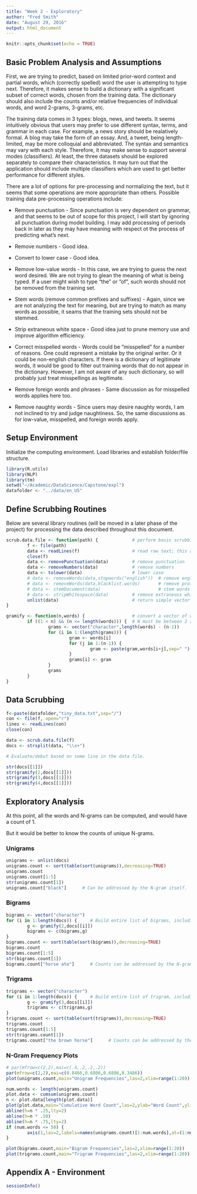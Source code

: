 ```yaml
---
title: "Week 2 - Exploratory"
author: "Fred Smith"
date: "August 29, 2016"
output: html_document
---
```


```r
knitr::opts_chunk$set(echo = TRUE)
```

## Basic Problem Analysis and Assumptions

First, we are trying to predict, based on limited prior-word context and partial words, which (correctly spelled) word the user is attempting to type next. Therefore, it makes sense to build a dictionary with a significant subset of correct words, chosen from the training data. The dictionary should also include the counts and/or relative frequencies of individual words, and word 2-grams, 3-grams, etc.

The training data comes in 3 types: blogs, news, and tweets. It seems intuitively obvious that users may prefer to use different syntax, terms, and grammar in each case. For example, a news story should be realatively formal. A blog may take the form of an essay. And, a tweet, being length-limited, may be more colloquial and abbreviated. The syntax and semantics may vary with each style. Therefore, it may make sense to support several modes (classifiers). At least, the three datasets should be explored separately to compare their characteristics. It may turn out that the application should include multiple classifiers which are used to get better performance for different styles.

There are a lot of options for pre-processing and normalizing the text, but it seems that some operations are more appropriate than others. Possible training data pre-processing operations include:

* Remove punctuation - Since punctuation is very dependent on grammar, and that seems to be out of scope for this project, I will start by ignoring all punctuation during model building. I may add processing of periods back in later as they may have meaning with respect ot the process of predicting what's next.

* Remove numbers - Good idea.

* Convert to lower case - Good idea.

* Remove low-value words - In this case, we are trying to guess the next word desired. We are not trying to glean the meaning of what is being typed. If a user might wish to type "the" or "of", such words should not be removed from the training set.

* Stem words (remove common prefixes and suffixes) - Again, since we are not analyzing the text for meaning, but are trying to match as many words as possible, it seams that the training sets should not be stemmed.

* Strip extraneous white space - Good idea just to prune memory use and improve algorithm efficiency.

* Correct misspelled words - Words could be "misspelled" for a number of reasons. One could represent a mistake by the original writer. Or it could be non-english characters. If there is a dictionary of legitimate words, it would be good to filter out training words that do not appear in the dictionary. However, I am not aware of any such dictionary, so will probably just treat misspellings as legitimate.

* Remove foreign words and phrases - Same discussion as for misspelled words applies here too.

* Remove naughty words - Since users may desire naughty words, I am not inclined to try and judge naughtiness. So, the same discussions as for low-value, misspelled, and foreign words apply.


## Setup Environment

Initialize the computing environment. Load libraries and establish folder/file structure.

```r
library(R.utils)
library(NLP)
library(tm)
setwd("~/Academic/DataScience/Capstone/expl")
datafolder <- "../data/en_US"
```

## Define Scrubbing Routines

Below are several library routines (will be moved in a later phase of the project) for processing the data described throughout this document.

```r
scrub.data.file <- function(path) {             # perform basic scrubbing per discussion above       
        f <- file(path)
        data <- readLines(f)                    # read raw text; this approach won't scale, but I do have 16 GB of RAM
        close(f)
        data <- removePunctuation(data)         # remove punctuation
        data <- removeNumbers(data)             # remove numbers
        data <- tolower(data)                   # lower case
        # data <- removeWords(data,stopwords("english"))  # remove english words that have no analytical value
        # data <- removeWords(data,blacklist.words)       # remove profanity or other words that don't belongh
        # data <- stemDocument(data)                      # stem words (remove endings like "ing", "es", "s", etc.)
        # data <- stripWhitespace(data)         # remove extraneous whitespace characters (done later, not necessary)
        unlist(data)                            # return simple vector
}

gramify <- function(n,words) {                  # convert a vector of words into a vector of N-grams
        if ((1 < n) && (n <= length(words))) {  # N must be between 2 and the length of the input vector
                grams <- vector("character",length(words) - (n-1))
                for (i in 1:(length(grams))) {
                        gram <- words[i]
                        for (j in 1:(n-1)) {
                                gram <- paste(gram,words[i+j],sep=" ")
                        }
                        grams[i] <- gram
                }
                grams
        }
}
```

## Data Scrubbing
```r
f<-paste(datafolder,"tiny_data.txt",sep="/")
con <- file(f, open="r")
lines <- readLines(con)
close(con)

data <- scrub.data.file(f)
docs <- strsplit(data, "\\s+")
```

```r

# Evaluate/debut based on some line in the data file.

str(docs[[1]])
str(gramify(2,docs[[1]]))
str(gramify(3,docs[[1]]))
str(gramify(4,docs[[1]]))
```


## Exploratory Analysis

At this point, all the words and N-grams can be computed, and would have a count of 1.

But it would be better to know the counts of unique N-grams.

### Unigrams
```r
unigrams <- unlist(docs)
unigrams.count <- sort(table(sort(unigrams)),decreasing=TRUE)
unigrams.count
unigrams.count[1:5]
str(unigrams.count[1])
unigrams.count["black"]      # Can be addressed by the N-gram itself.

```

### Bigrams
```r
bigrams <- vector("character")
for (i in 1:length(docs)) {     # Build entire list of bigrams, including duplicates
        g <- gramify(2,docs[[i]])
        bigrams <- c(bigrams,g)
}
bigrams.count <- sort(table(sort(bigrams)),decreasing=TRUE)
bigrams.count
bigrams.count[1:5]
str(bigrams.count[1])
bigrams.count["horse ate"]      # Counts can be addressed by the N-gram itself.
```

### Trigrams
```r
trigrams <- vector("character")
for (i in 1:length(docs)) {     # Build entire list of trigram, including duplicates
        g <- gramify(3,docs[[i]])
        trigrams <- c(trigrams,g)
}
trigrams.count <- sort(table(sort(trigrams)),decreasing=TRUE)
trigrams.count
trigrams.count[1:5]
str(trigrams.count[1])
trigrams.count["the brown horse"]      # Counts can be addressed by the N-gram itself.
```

### N-Gram Frequency Plots
```r
# par(mfrow=c(2,2),mai=c(.4,.2,.2,.2))
par(mfrow=c(2,2),mai=c(0.8466,0.6806,0.6806,0.3486))
plot(unigrams.count,main="Unigram Frequencies",las=2,xlim=range(1:20))

num.words <- length(unigrams.count)
plot.data <- cumsum(unigrams.count)
n <- plot.data[length(plot.data)]
plot(plot.data,main="Cumulative Word Count",las=2,ylab="Word Count",ylim=c(1,n),xlab="",xaxt='n')
abline(h=n * .25,lty=2)
abline(h=n * .50)
abline(h=n * .75,lty=2)
if (num.words <= 50) {
        axis(1,las=2,labels=names(unigrams.count)[1:num.words],at=(1:num.words))
}

plot(bigrams.count,main="Bigram Frequencies",las=2,xlim=range(1:20))
plot(trigrams.count,main="Trigram Frequencies",las=2,xlim=range(1:20))
```

## Appendix A - Environment
```r
sessionInfo()
```
